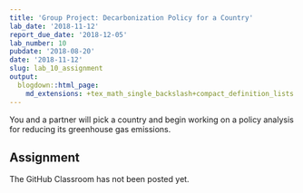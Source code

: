 ```yaml
---
title: 'Group Project: Decarbonization Policy for a Country'
lab_date: '2018-11-12'
report_due_date: '2018-12-05'
lab_number: 10
pubdate: '2018-08-20'
date: '2018-11-12'
slug: lab_10_assignment
output:
  blogdown::html_page:
    md_extensions: +tex_math_single_backslash+compact_definition_lists
---
```

You and a partner will pick a country and begin working on a policy analysis for reducing its greenhouse gas emissions.

## Assignment

The GitHub Classroom has not been posted yet.

